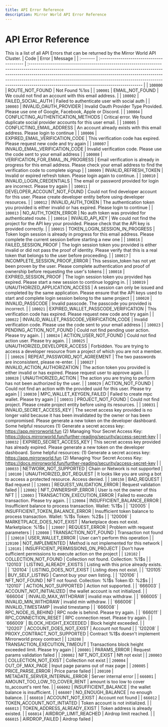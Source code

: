 ```yaml
---
title: API Error Reference
description: Mirror World API Error Reference
---
```


# API Error Reference

This is a list of all API Errors that can be returned by the Mirror World API Cluster.
| Code     | Error                                     | Message                                                                                                                                                                                                                                                                                                                                                                           |
| :------- | :---------------------------------------- | :-------------------------------------------------------------------------------------------------------------------------------------------------------------------------------------------------------------------------------------------------------------------------------------------------------------------------------------------------------------------------------- |
| `100000` | ROUTE_NOT_FOUND                           | Not Found %1$s %2$s                                                                                                                                                                                                                                                                                                                                                               |
| `100001` | EMAIL_NOT_FOUND                           | We could not find an account with this email address.                                                                                                                                                                                                                                                                                                                             |
| `100002` | FAILED_SOCIAL_AUTH                        | Failed to authenticate user with social auth                                                                                                                                                                                                                                                                                                                                      |
| `100003` | INVALID_OAUTH_PROVIDER                    | Invalid Oauth Provider Type Provided. Please use one of Google, Facebook, Apple or Discord.                                                                                                                                                                                                                                                                                       |
| `100004` | CONFLICTING_AUTHENTICATION_METHODS        | Critical error. We found duplicate social provider accounts for this user email.                                                                                                                                                                                                                                                                                                  |
| `100005` | CONFLICTING_EMAIL_ADDRESS                 | An account already exists with this email address. Please login to continue                                                                                                                                                                                                                                                                                                       |
| `100006` | EXPIRED_EMAIL_VERIFICATION_CODE           | This verification code has expired. Please request new code and try again                                                                                                                                                                                                                                                                                                         |
| `100007` | INVALID_EMAIL_VERIFICATION_CODE           | Invalid verification code. Please use the code sent to your email address                                                                                                                                                                                                                                                                                                         |
| `100008` | VERIFICATION_FOR_EMAIL_IN_PROGRESS        | Email verification is already in progress for this email address. Please check your email address to find the verification code to complete signup                                                                                                                                                                                                                                |
| `100009` | INVALID_REFRESH_TOKEN                     | Invalid or expired refresh token. Please login again to continue.                                                                                                                                                                                                                                                                                                                 |
| `100010` | INVALID_LOGIN_CREDENTIALS                 | The email or password provided for login are incorrect. Please try again                                                                                                                                                                                                                                                                                                          |
| `100011` | DEVELOPER_ACCOUNT_NOT_FOUND               | Could not find developer account for this user. Please create developer entity before using developer resources.                                                                                                                                                                                                                                                                  |
| `100012` | INVALID_AUTH_TOKEN                        | The authentication token you provided is either invalid or has expired. Please login to continue                                                                                                                                                                                                                                                                                  |
| `100013` | NO_AUTH_TOKEN_ERROR                       | No auth token was provided for authenticated route.                                                                                                                                                                                                                                                                                                                               |
| `100014` | INVALID_API_KEY                           | We could not find the project for the API key your provided. Please check that the API key is provided correctly.                                                                                                                                                                                                                                                                 |
| `100015` | TOKEN_LOGIN_SESSION_IN_PROGRESS           | Token login session is already in progress for this email address. Please complete the current session before starting a new one                                                                                                                                                                                                                                                  |
| `100016` | FAILED_SESSION_PROOF                      | The login session token you provided is either invalid or did not pass the proof of identity. Please verify that this is a real token that belongs to the user before proceeding.                                                                                                                                                                                                 |
| `100017` | INCOMPLETE_SESSION_PROOF_ERROR            | This session_token has not yet been proven by the user. Please complete authentication and proof of ownership before requesting the user's tokens                                                                                                                                                                                                                                 |
| `100018` | EXPIRED_SESSION_PROOF                     | The login session token you provided has expired. Please start a new session to continue logging in.                                                                                                                                                                                                                                                                              |
| `100019` | UNAUTHORIZED_APPLICATION_ACCESS           | A session can only be issued and completed by the same application. Please ensure that the API keys used to start and complete login session belong to the same project                                                                                                                                                                                                           |
| `100020` | INVALID_PASSCODE                          | Invalid passcode. The passcode you provided is incorrect.                                                                                                                                                                                                                                                                                                                         |
| `100021` | EXPIRED_WALLET_PASSCODE_VERIFICATION      | This verification code has expired. Please request new code and try again                                                                                                                                                                                                                                                                                                         |
| `100022` | INVALID_WALLET_PASSCODE_VERIFICATION_CODE | Invalid verification code. Please use the code sent to your email address                                                                                                                                                                                                                                                                                                         |
| `100023` | PENDING_ACTION_NOT_FOUND                  | Could not find pending user action. Please try again.                                                                                                                                                                                                                                                                                                                             |
| `100024` | ACTION_USER_NOT_FOUND                     | Could not find action user. Please try again.                                                                                                                                                                                                                                                                                                                                     |
| `100025` | UNAUTHORIZED_DEVELOPER_ACCESS             | Forbidden. You are trying to access a developer resource from a project of which you are not a member.                                                                                                                                                                                                                                                                            |
| `100026` | REPEAT_PASSWORD_NOT_AGREEMENT             | The two passwords are inconsistent, please re-enter.                                                                                                                                                                                                                                                                                                                              |
| `100027` | INVALID_ACTION_AUTHORIZATION              | The action token you provided is either invalid or has expired. Please request user to approve again.                                                                                                                                                                                                                                                                             |
| `100028` | UNAUTHORIZED_ACTION                       | The action you are trying to perform has not been authorized by the user.                                                                                                                                                                                                                                                                                                         |
| `100029` | ACTION_NOT_FOUND                          | Could not find an action with the provided uuid for this user. Please try again                                                                                                                                                                                                                                                                                                   |
| `100030` | MPC_WALLET_KEYGEN_FAILED                  | Failed to create mpc wallet. Please try again                                                                                                                                                                                                                                                                                                                                     |
| `100031` | PROJECT_NOT_FOUND                         | Could not find project. Please create project entity before using its resources.                                                                                                                                                                                                                                                                                                  |
| `100031` | INVALID_SECRET_ACCESS_KEY                 | The secret access key provided is no longer valid because it has been invalidated by the owner or has been compromised. Please generate a new token on the developer dashboard. Some helpful resources (1) Generate a secret access key: https://app.mirrorworld.fun (2) Managing Your Secret Access Key: https://docs.mirrorworld.fun/further-reading/security/access-secret-key |
| `100032` | EXPIRED_SECRET_ACCESS_KEY                 | This secret access key provided has already expired. Please generate a new token on the developer dashboard. Some helpful resources: (1) Generate a secret access key: https://app.mirrorworld.fun (2) Managing Your Secret Access Key: https://docs.mirrorworld.fun/further-reading/security/access-secret-key                                                                   |
| `100033` | NETWORK_NOT_SUPPORTED                     | Chain or Network is not supported                                                                                                                                                                                                                                                                                                                                                 |
| `100100` | UNAUTHORIZED_BOT_REQUEST                  | It looks like you are using a bot to access a protected resource. Access denied.                                                                                                                                                                                                                                                                                                  |
| `100150` | BAD_REQUEST                               | Bad request                                                                                                                                                                                                                                                                                                                                                                       |
| `120001` | REQUEST_VALIDATION_ERROR                  | Request validation failed                                                                                                                                                                                                                                                                                                                                                         |
| `120002` | NFT_OWNERSHIP_ERROR                       | User is not the owner of this NFT                                                                                                                                                                                                                                                                                                                                                 |
| `120003` | TRANSACTION_EXECUTION_ERROR               | Failed to execute transaction. Please try again.                                                                                                                                                                                                                                                                                                                                  |
| `120004` | INSUFFICIENT_BALANCE_ERROR                | Insufficient balance to process transaction. Wallet: %1$s                                                                                                                                                                                                                                                                                                                         |
| `120005` | INSUFFICIENT_TOKEN_BALANCE_ERROR          | Insufficient token balance to process transaction. Wallet: %1$s Token: %2$s                                                                                                                                                                                                                                                                                                       |
| `120006` | MARKETPLACE_DOES_NOT_EXIST                | Marketplace does not exist. Marketplace: %1$s                                                                                                                                                                                                                                                                                                                                     |
| `120007` | REQUEST_ERROR                             | Problem with request parameters                                                                                                                                                                                                                                                                                                                                                   |
| `120008` | TRANSACTION_NOT_FOUND                     | Transaction not found                                                                                                                                                                                                                                                                                                                                                             |
| `120010` | USER_WALLET_ERROR                         | User can't perform this operation                                                                                                                                                                                                                                                                                                                                                 |
| `120100` | NOT_IMPLEMENTED                           | Method is not implemented for this network                                                                                                                                                                                                                                                                                                                                        |
| `120101` | INSUFFICIENT_PERMISSIONS_ON_PROJECT       | Don't have sufficient permissions to execute action on the project                                                                                                                                                                                                                                                                                                                |
| `120102` | COLLECTION_NOT_FOUND                      | Collection not found. Collection: %1$s                                                                                                                                                                                                                                                                                                                                            |
| `120103` | LISTING_ALREADY_EXISTS                    | Listing with this price already exists.                                                                                                                                                                                                                                                                                                                                           |
| `120104` | LISTING_DOES_NOT_EXIST                    | Listing does not exist.                                                                                                                                                                                                                                                                                                                                                           |
| `120105` | BUY_SELF_LISTING                          | Cannot buy your own listing.                                                                                                                                                                                                                                                                                                                                                      |
| `120106` | NFT_NOT_FOUND                             | NFT not found. Collection: %1$s Token ID: %2$s                                                                                                                                                                                                                                                                                                                                    |
| `120107` | ACTION_NOT_SUPPORTED                      | Action not supported.                                                                                                                                                                                                                                                                                                                                                             |
| `666003` | ACCOUNT_NOT_INITIALIZED                   | the wallet account is not initialized.                                                                                                                                                                                                                                                                                                                                            |
| `666004` | INVALID_MAX_WITHDRAW                      | invalid max withdraw.                                                                                                                                                                                                                                                                                                                                                             |
| `666005` | INVALID_MIN_WITHDRAW                      | invalid min withdraw.                                                                                                                                                                                                                                                                                                                                                             |
| `666006` | INVALID_TIMESTAMP                         | invalid timestamp                                                                                                                                                                                                                                                                                                                                                                 |
| `666008` | RPC_NODE_IS_BEHIND                        | RPC node is behind. Please try again.                                                                                                                                                                                                                                                                                                                                             |
| `666011` | RPC_CONNECTION_RESET                      | RPC connection reset. Please try again.                                                                                                                                                                                                                                                                                                                                           |
| `666009` | BLOCK_HEIGHT_EXCEEDED                     | Block height exceeded.                                                                                                                                                                                                                                                                                                                                                            |
| `120207` | ACCOUNT_DOES_NOT_EXIST                    | Account not found                                                                                                                                                                                                                                                                                                                                                                 |
| `120208` | PROXY_CONTRACT_NOT_SUPPORTED              | Contract %1$s doesn't implement Mirrorworld proxy contract                                                                                                                                                                                                                                                                                                                        |
| `120208` | TRANSACTION_EXECUTION_TIMEOUT             | Transactions block height exceeded limit. Please try again                                                                                                                                                                                                                                                                                                                        |
| `200001` | PARAMS_ERROR                              | Request params validation failed                                                                                                                                                                                                                                                                                                                                                  |
| `200002` | NFT_NOT_EXIST                             | Nft not exist                                                                                                                                                                                                                                                                                                                                                                     |
| `200003` | COLLECTION_NOT_EXIST                      | Collection not exist                                                                                                                                                                                                                                                                                                                                                              |
| `200004` | OUT_OF_MAX_PAGE                           | Input page params out of max page                                                                                                                                                                                                                                                                                                                                                 |
| `200005` | PRICE_PARSE_ERROR                         | Price parse failed                                                                                                                                                                                                                                                                                                                                                                |
| `200100` | METADATE_SERVER_INTERNAL_ERROR            | Server internal error                                                                                                                                                                                                                                                                                                                                                             |
| `666001` | AMOUNT_TOO_LOW_TO_COVER_RENT              | amount is too low to cover to_account's rent fee.                                                                                                                                                                                                                                                                                                                                 |
| `666002` | INSUFFICIENT_BALANCE                      | the wallet balance is insufficient.                                                                                                                                                                                                                                                                                                                                               |
| `666007` | NO_ENOUGH_BALANCE                         | no enough balance.                                                                                                                                                                                                                                                                                                                                                                |
| `666010` | ACCOUNT_NOT_EXIST                         | Account not found                                                                                                                                                                                                                                                                                                                                                                 |
| `666012` | TOKEN_ACCOUNT_NOT_INTIATED                | Token account is not initialized.                                                                                                                                                                                                                                                                                                                                                 |
| `666013` | TOKEN_ADDRESS_ALREADY_EXIST               | Token address is already existed.                                                                                                                                                                                                                                                                                                                                                 |
| `666014` | AIRDROP_LIMIT_REACHED                     | Airdrop limit reached.                                                                                                                                                                                                                                                                                                                                                            |
| `666015` | AIRDROP_FAILED                            | Airdrop failed                                                                                                                                                                                                                                                                                                                                                                    |
